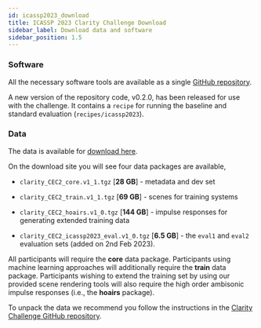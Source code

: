 ```yaml
---
id: icassp2023_download
title: ICASSP 2023 Clarity Challenge Download
sidebar_label: Download data and software
sidebar_position: 1.5
---
```


### Software

All the necessary software tools are available as a single [GitHub repository](https://github.com/claritychallenge/clarity).

A new version of the repository code, v0.2.0, has been released for use with the challenge. It contains a `recipe` for running the baseline and standard evaluation  (`recipes/icassp2023`).

### Data

The data is available for [download here](https://mab.to/KjXsa3EskhQuU).

On the download site you will see four data packages are available,

- `clarity_CEC2_core.v1_1.tgz`  [**28 GB**] - metadata and dev set
- `clarity_CEC2_train.v1_1.tgz` [**69 GB**] - scenes for training systems
- `clarity_CEC2_hoairs.v1_0.tgz` [**144 GB**] - impulse responses for generating extended training data

- `clarity_CEC2_icassp2023_eval.v1_0.tgz`  [**6.5 GB**] - the `eval1` and `eval2` evaluation sets (added on 2nd Feb 2023).

All participants will require the **core** data package. Participants using machine learning approaches will additionally require the **train** data package. Participants wishing to extend the training set by using our provided scene rendering tools will also require the high order ambisonic impulse responses (i.e., the **hoairs** package).

To unpack the data we recommend you follow the instructions in the [Clarity Challenge GitHub repository](https://github.com/claritychallenge/clarity).
